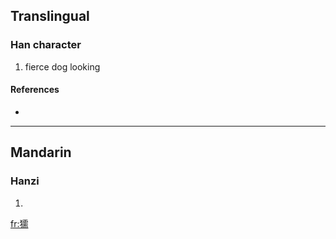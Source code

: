 ==Translingual==

===Han character===
{{Han char|rn=94|rad=犬|as=14|sn=17|four=4102<sub>7</sub>|canj=大竹一月月 (KHMBB)}}

# fierce dog looking

====References====
* {{Han ref|kx=0720.210|dkj=20760|dj=1132.080|hdz=21374.040|uh=7373|ud=29555|bh=ED63|bd=60771}}

----

==Mandarin==

===Hanzi===
{{cmn-hanzi|pin=[[nòu]] ([[nou4]])|wg=nou<sup>4</sup>}}

# {{defn|Mandarin|sort=犬14}}

[[fr:獳]]